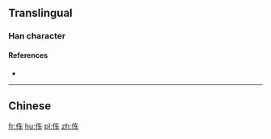 ==Translingual==

===Han character===
{{Han char|rn=9|rad=人|as=04|sn=6|four=|canj=人大手 (OKQ)|ids=⿰[[亻]][[车]]}}

====References====
* {{Han ref|kx=0096.121|hdz=10120.041|uh=4F21|ud=20257}}

----

==Chinese==
{{zh-see|俥}}

[[fr:伡]]
[[hu:伡]]
[[pl:伡]]
[[zh:伡]]
